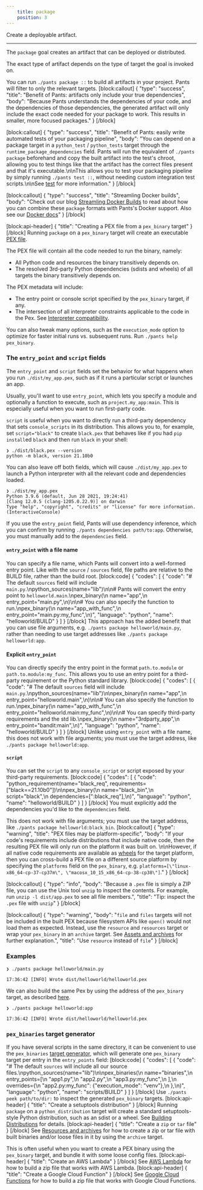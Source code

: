 ```yaml
---
    title: package
    position: 3
---
```


Create a deployable artifact.

---

The `package` goal creates an artifact that can be deployed or distributed.

The exact type of artifact depends on the type of target the goal is invoked on.

You can run `./pants package ::` to build all artifacts in your project. Pants will filter to only the relevant targets.
[block:callout]
{
  "type": "success",
  "title": "Benefit of Pants: artifacts only include your true dependencies",
  "body": "Because Pants understands the dependencies of your code, and the dependencies of those dependencies, the generated artifact will only include the exact code needed for your package to work. This results in smaller, more focused packages."
}
[/block]

[block:callout]
{
  "type": "success",
  "title": "Benefit of Pants: easily write automated tests of your packaging pipeline",
  "body": "You can depend on a package target in a `python_test` / `python_tests` target through the `runtime_package_dependencies` field. Pants will run the equivalent of `./pants package` beforehand and copy the built artifact into the test's chroot, allowing you to test things like that the artifact has the correct files present and that it's executable.\n\nThis allows you to test your packaging pipeline by simply running `./pants test ::`, without needing custom integration test scripts.\n\nSee [test](doc:python-test-goal) for more information."
}
[/block]

[block:callout]
{
  "type": "success",
  "title": "Streamling Docker builds",
  "body": "Check out our blog [Streamling Docker Builds](https://blog.pantsbuild.org/pants-pex-and-docker/) to read about how you can combine these `package` formats with Pants's Docker support. Also see our [Docker docs](doc:docker)"
}
[/block]

[block:api-header]
{
  "title": "Creating a PEX file from a `pex_binary` target"
}
[/block]
Running `package` on a `pex_binary` target will create an executable [PEX file](doc:pex-files).

The PEX file will contain all the code needed to run the binary, namely:
- All Python code and resources the binary transitively depends on.
- The resolved 3rd-party Python dependencies (sdists and wheels) of all targets the binary transitively depends on.

The PEX metadata will include:
- The entry point or console script specified by the `pex_binary` target, if any.
- The intersection of all interpreter constraints applicable to the code in the Pex. See [Interpreter compatibility](doc:python-interpreter-compatibility).

You can also tweak many options, such as the `execution_mode` option to optimize for faster initial runs vs. subsequent runs. Run `./pants help pex_binary`.

### The `entry_point` and `script` fields

The `entry_point` and `script` fields set the behavior for what happens when you run `./dist/my_app.pex`, such as if it runs a particular script or launches an app.

Usually, you'll want to use `entry_point`, which lets you specify a module and optionally a function to execute, such as `project.my_app:main`. This is especially useful when you want to run first-party code.

`script` is useful when you want to directly run a third-party dependency that sets `console_scripts` in its distribution. This allows you to, for example, set `script="black"` to create `black.pex` that behaves like if you had `pip install`ed `black` and then run `black` in your shell:

```
❯ ./dist/black.pex --version
python -m black, version 21.10b0
```

You can also leave off both fields, which will cause `./dist/my_app.pex` to launch a Python interpreter with all the relevant code and dependencies loaded.

```
❯ ./dist/my_app.pex
Python 3.9.6 (default, Jun 28 2021, 19:24:41)
[Clang 12.0.5 (clang-1205.0.22.9)] on darwin
Type "help", "copyright", "credits" or "license" for more information.
(InteractiveConsole)
```

If you use the `entry_point` field,  Pants will use dependency inference, which you can confirm by running `./pants dependencies path/to:app`. Otherwise, you must manually add to the `dependencies` field.

#### `entry_point` with a file name

You can specify a file name, which Pants will convert into a well-formed entry point. Like with the `source` / `sources` field, file paths are relative to the BUILD file, rather than the build root.
[block:code]
{
  "codes": [
    {
      "code": "# The default `sources` field will include `main.py`.\npython_sources(name=\"lib\")\n\n# Pants will convert the entry point to `helloworld.main`.\npex_binary(\n  name=\"app\",\n  entry_point=\"main.py\",\n)\n\n# You can also specify the function to run.\npex_binary(\n  name=\"app_with_func\",\n  entry_point=\"main.py:my_func\",\n)",
      "language": "python",
      "name": "helloworld/BUILD"
    }
  ]
}
[/block]
This approach has the added benefit that you can use file arguments, e.g. `./pants package helloworld/main.py`, rather than needing to use target addresses like `./pants package helloworld:app`.

#### Explicit `entry_point`

You can directly specify the entry point in the format `path.to.module` or `path.to.module:my_func`. This allows you to use an entry point for a third-party requirement or the Python standard library.
[block:code]
{
  "codes": [
    {
      "code": "# The default `sources` field will include `main.py`.\npython_sources(name=\"lib\")\n\npex_binary(\n  name=\"app\",\n  entry_point=\"helloworld.main\",\n)\n\n# You can also specify the function to run.\npex_binary(\n  name=\"app_with_func\",\n  entry_point=\"helloworld.main:my_func\",\n)\n\n# You can specify third-party requirements and the std lib.\npex_binary(\n  name=\"3rdparty_app\",\n  entry_point=\"bandit:main\",\n)",
      "language": "python",
      "name": "helloworld/BUILD"
    }
  ]
}
[/block]
Unlike using `entry_point` with a file name, this does not work with file arguments; you must use the target address, like `./pants package helloworld:app`.

#### `script`

You can set the `script` to any `console_script` or script exposed by your third-party requirements.
[block:code]
{
  "codes": [
    {
      "code": "python_requirement(name=\"black_req\", requirements=[\"black==21.10b0\"])\n\npex_binary(\n  name=\"black_bin\",\n  script=\"black\",\n  dependencies=[\":black_req\"],\n)",
      "language": "python",
      "name": "helloworld/BUILD"
    }
  ]
}
[/block]
You must explicitly add the dependencies you'd like to the `dependencies` field.

This does not work with file arguments; you must use the target address, like `./pants package helloworld:black_bin`.
[block:callout]
{
  "type": "warning",
  "title": "PEX files may be platform-specific",
  "body": "If your code's requirements include distributions that include native code, then the resulting PEX file will only run on the platform it was built on. \n\nHowever, if all native code requirements are available as [wheels](https://packaging.python.org/glossary/#term-wheel) for the target platform, then you can cross-build a PEX file on a different source platform by specifying the `platforms` field on the `pex_binary`, e.g. `platforms=[\"linux-x86_64-cp-37-cp37m\", \"macosx_10_15_x86_64-cp-38-cp38\"]`."
}
[/block]

[block:callout]
{
  "type": "info",
  "body": "Because a `.pex` file is simply a ZIP file, you can use the Unix tool `unzip` to inspect the contents. For example, run `unzip -l dist/app.pex` to see all file members.",
  "title": "Tip: inspect the `.pex` file with `unzip`"
}
[/block]

[block:callout]
{
  "type": "warning",
  "body": "`file` and `files` targets will not be included in the built PEX because filesystem APIs like `open()` would not load them as expected. Instead, use the `resource` and `resources` target or wrap your `pex_binary` in an `archive` target. See [Assets and archives](doc:assets) for further explanation.",
  "title": "Use `resource` instead of `file`"
}
[/block]
### Examples

```
❯ ./pants package helloworld/main.py

17:36:42 [INFO] Wrote dist/helloworld/helloworld.pex
```

We can also build the same Pex by using the address of the `pex_binary` target, as described [here](doc:targets).

```
❯ ./pants package helloworld:app

17:36:42 [INFO] Wrote dist/helloworld/helloworld.pex
```

### `pex_binaries` target generator

If you have several scripts in the same directory, it can be convenient to use the `pex_binaries` [target generator](doc:targets), which will generate one `pex_binary` target per entry in the `entry_points` field:
[block:code]
{
  "codes": [
    {
      "code": "# The default `sources` will include all our source files.\npython_sources(name=\"lib\")\n\npex_binaries(\n    name=\"binaries\",\n    entry_points=[\n        \"app1.py\",\n        \"app2.py\",\n        \"app3.py:my_func\",\n    ],\n    overrides={\n        \"app2.py:my_func\": {\"execution_mode\": \"venv\"},\n    },\n)",
      "language": "python",
      "name": "scripts/BUILD"
    }
  ]
}
[/block]
Use `./pants peek path/to/dir:` to inspect the generated `pex_binary` targets.
[block:api-header]
{
  "title": "Create a setuptools distribution"
}
[/block]
Running `package` on a `python_distribution` target will create a standard setuptools-style Python distribution, such as an sdist or a wheel. See [Building Distributions](doc:python-distributions) for details.
[block:api-header]
{
  "title": "Create a `zip` or `tar` file"
}
[/block]
See [Resources and archives](doc:assets) for how to create a zip or tar file with built binaries and/or loose files in it by using the `archive` target. 

This is often useful when you want to create a PEX binary using the `pex_binary` target, and bundle it with some loose config files.
[block:api-header]
{
  "title": "Create an AWS Lambda"
}
[/block]
See [AWS Lambda](doc:awslambda-python) for how to build a zip file that works with AWS Lambda.
[block:api-header]
{
  "title": "Create a Google Cloud Function"
}
[/block]
See [Google Cloud Functions](doc:google-cloud-function-python) for how to build a zip file that works with Google Cloud Functions.